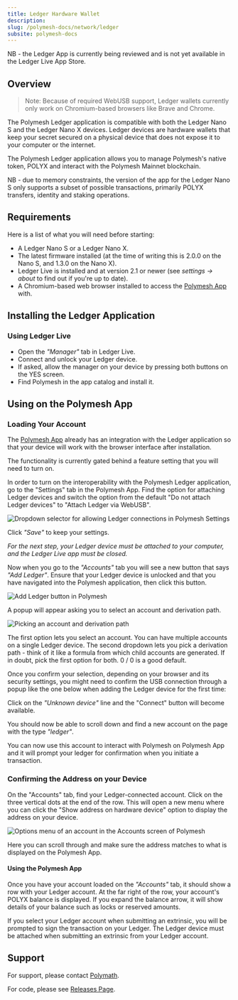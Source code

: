 ```yaml
---
title: Ledger Hardware Wallet
description:
slug: /polymesh-docs/network/ledger
subsite: polymesh-docs
---
```


NB - the Ledger App is currently being reviewed and is not yet available in the Ledger Live App Store.

## Overview

> Note: Because of required WebUSB support, Ledger wallets currently only work on Chromium-based
> browsers like Brave and Chrome.

The Polymesh Ledger application is compatible with both the Ledger Nano S and the Ledger Nano X devices. Ledger devices are hardware wallets that keep your secret secured on a physical device that does not expose it to your computer or the internet.

The Polymesh Ledger application allows you to manage Polymesh's native token, POLYX and interact with the Polymesh Mainnet blockchain.

NB - due to memory constraints, the version of the app for the Ledger Nano S only supports a subset of possible transactions, primarily POLYX transfers, identity and staking operations.

## Requirements

Here is a list of what you will need before starting:

- A Ledger Nano S or a Ledger Nano X.
- The latest firmware installed (at the time of writing this is 2.0.0 on the Nano S, and 1.3.0 on the Nano X).
- Ledger Live is installed and at version 2.1 or newer (see *settings -> about* to find out if you're  up to date).
- A Chromium-based web browser installed to access the [Polymesh App](https://mainnet-app.polymesh.live/#/explorer) with.

## Installing the Ledger Application

### Using Ledger Live

- Open the *"Manager"* tab in Ledger Live.
- Connect and unlock your Ledger device.
- If asked, allow the manager on your device by pressing both buttons on the YES screen.
- Find Polymesh in the app catalog and install it.

## Using on the Polymesh App

### Loading Your Account

The [Polymesh App](https://mainnet-app.polymesh.live/#/accounts) already has an integration with the Ledger application so that your device will work with the browser interface after installation. 

The functionality is currently gated behind a feature setting that you will need to turn on.

In order to turn on the interoperability with the Polymesh Ledger application, go to the "Settings" tab in the Polymesh App. Find the option for attaching Ledger devices and switch the option from the default "Do not attach Ledger devices" to "Attach Ledger via WebUSB".

![Dropdown selector for allowing Ledger connections in Polymesh Settings](../images/ledger/select-ledger.png)

Click *"Save"* to keep your settings.

*For the next step, your Ledger device must be attached to your computer, and the Ledger Live app must be closed.*

Now when you go to the *"Accounts"* tab you will see a new button that says *"Add Ledger"*. Ensure that your Ledger device is unlocked and that you have navigated into the Polymesh application, then click this button.

![Add Ledger button in Polymesh](../images/ledger/query-ledger.png)

A popup will appear asking you to select an account and derivation path.

![Picking an account and derivation path](../images/ledger/add-account.png)

The first option lets you select an account. You can have multiple accounts on a single Ledger device. The second dropdown lets you pick a derivation path - think of it like a formula from which child accounts are generated. If in doubt, pick the first option for both. 0 / 0 is a good default.

Once you confirm your selection, depending on your browser and its security settings, you might need to confirm the USB connection through a popup like the one below when adding the Ledger device for the first time:

Click on the *"Unknown device"* line and the "Connect" button will become available.

You should now be able to scroll down and find a new account on the page with the type *"ledger"*.

You can now use this account to interact with Polymesh on Polymesh App and it will prompt your ledger for confirmation when you initiate a transaction.

### Confirming the Address on your Device

On the "Accounts" tab, find your Ledger-connected account. Click on the three vertical dots at the end of the row. This will open a new menu where you can click the "Show address on hardware device" option to display the address on your device.

![Options menu of an account in the Accounts screen of Polymesh](../images/ledger/ledger-4.png)

Here you can scroll through and make sure the address matches to what is displayed on the Polymesh App.

#### Using the Polymesh App

Once you have your account loaded on the *"Accounts"* tab, it should show a row with your Ledger account. At the far right of the row, your account's POLYX balance is displayed. If you expand the balance arrow, it will show details of your balance such as locks or reserved amounts.

If you select your Ledger account when submitting an extrinsic, you will be prompted to sign the transaction on your Ledger. The Ledger device must be attached when submitting an extrinsic from your Ledger account.

## Support

For support, please contact [Polymath](https://polymath.network/).

For code, please see [Releases Page](https://github.com/Zondax/ledger-polymesh/releases).